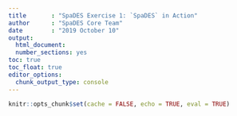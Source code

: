 ```yaml
---
title       : "SpaDES Exercise 1: `SpaDES` in Action"
author      : "SpaDES Core Team"
date        : "2019 October 10"
output:
  html_document:
  number_sections: yes
toc: true
toc_float: true
editor_options:
  chunk_output_type: console
---
```


```r
knitr::opts_chunk$set(cache = FALSE, echo = TRUE, eval = TRUE)
```

<!--
  this is a dummy file that will be replaced with a link to the specific exercise vignette when site rebuilt
  see `replacementList` defined in `asis.R`
-->
